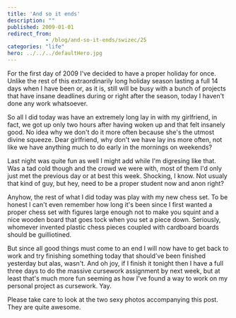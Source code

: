 ```yaml
---
title: 'And so it ends'
description: ""
published: 2009-01-01
redirect_from: 
            - /blog/and-so-it-ends/swizec/25
categories: "life"
hero: ../../../defaultHero.jpg
---
```


For the first day of 2009 I've decided to have a proper holiday for once. Unlike the rest of this extraordinarily long holiday season lasting a full 14 days when I have been or, as it is, still will be busy with a bunch of projects that have insane deadlines during or right after the season, today I haven't done any work whatsoever.

So all I did today was have an extremely long lay in with my girlfriend, in fact, we got up only two hours after having woken up and that felt insanely good. No idea why we don't do it more often because she's the utmost divine squeeze. Dear girlfriend, why don't we have lay ins more often, not like we have anything much to do early in the mornings on weekends?

Last night was quite fun as well I might add while I'm digresing like that. Was a tad cold though and the crowd we were with, most of them I'd only just met the previous day or at best this week. Shocking, I know. Not usualy that kind of guy, but hey, need to be a proper student now and anon right?

Anyhow, the rest of what I did today was play with my new chess set. To be honest I can't even remember how long it's been since I first wanted a proper chess set with figures large enough not to make you squint and a nice wooden board that goes tock when you set a piece down. Seriously, whomever invented plastic chess pieces coupled with cardboard boards should be guilliotined.

But since all good things must come to an end I will now have to get back to work and try finishing something today that should've been finished yesterday but alas, wasn't. And oh joy, if I finish it tonight then I have a full three days to do the massive cursework assignment by next week, but at least that's much more fun seeming as how I've found a way to work on my personal project as cursework. Yay.

Please take care to look at the two sexy photos accompanying this post. They are quite awesome.
